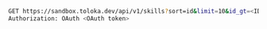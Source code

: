 ```bash
GET https://sandbox.toloka.dev/api/v1/skills?sort=id&limit=10&id_gt=<ID of the last skill from the previous response>
Authorization: OAuth <OAuth token>
```